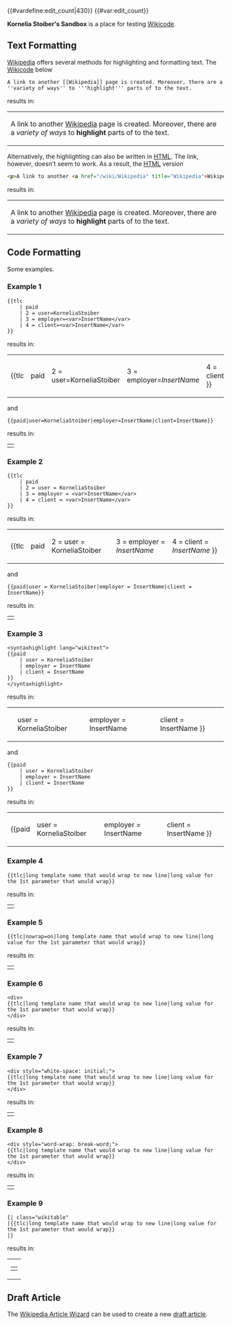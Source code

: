 {{User sandbox}}
<!-- EDIT BELOW THIS LINE -->

{{#vardefine:edit_count|430}}
{{#var:edit_count}}

'''Kornelia Stoiber's Sandbox''' is a place for testing [[Wikicode]].

==Text Formatting==

[[Wikipedia]] offers several methods for highlighting and formatting text. The [[Wikicode]] below

<syntaxhighlight lang="wikitext">
A link to another [[Wikipedia]] page is created. Moreover, there are a ''variety of ways'' to '''highlight''' parts of to the text.
</syntaxhighlight>

results in:

{| style="border: #99B3FF solid 1px; text-align: left; padding: 1em"
|A link to another [[Wikipedia]] page is created. Moreover, there are a ''variety of ways'' to '''highlight''' parts of to the text.
|}

Alternatively, the highlighting can also be written in [[HTML]]. The link, however, doesn't seem to work. As a result, the [[HTML]] version

<syntaxhighlight lang="html">
<p>A link to another <a href="/wiki/Wikipedia" title="Wikipedia">Wikipedia</a> page is created. Moreover, there are a <em>variety of ways</em> to <strong>highlight</strong> parts of to the text.</p>
</syntaxhighlight>

results in:

{| style="border: #99B3FF solid 1px; text-align: left; padding: 1em"
|<p>A link to another <a href="/wiki/Wikipedia" title="Wikipedia">Wikipedia</a> page is created. Moreover, there are a <em>variety of ways</em> to <strong>highlight</strong> parts of to the text.</p>
|}

==Code Formatting==

Some examples.

=== Example 1 ===

<syntaxhighlight lang="wikitext">
{{tlc
    | paid
    | 2 = user=KorneliaStoiber
    | 3 = employer=<var>InsertName</var>
    | 4 = client=<var>InsertName</var>
}}
</syntaxhighlight>

results in:

{| style="border: #99B3FF solid 1px; text-align: left; padding: 1em"
|{{tlc
    | paid
    | 2 = user=KorneliaStoiber
    | 3 = employer=<var>InsertName</var>
    | 4 = client=<var>InsertName</var>
}}
|}

and

<syntaxhighlight lang="wikitext" style="word-wrap: break-word">
{{paid|user=KorneliaStoiber|employer=InsertName|client=InsertName}}
</syntaxhighlight>

results in:

{| style="border: #99B3FF solid 1px; text-align: left; padding: 1em"
|{{paid|user=KorneliaStoiber|employer=InsertName|client=InsertName}}
|}

=== Example 2 ===

<syntaxhighlight lang="wikitext">
{{tlc
    | paid
    | 2 = user = KorneliaStoiber
    | 3 = employer = <var>InsertName</var>
    | 4 = client = <var>InsertName</var>
}}
</syntaxhighlight>

results in:

{| style="border: #99B3FF solid 1px; text-align: left; padding: 1em"
|{{tlc
    | paid
    | 2 = user = KorneliaStoiber
    | 3 = employer = <var>InsertName</var>
    | 4 = client = <var>InsertName</var>
}}
|}

and

<syntaxhighlight lang="wikitext">
{{paid|user = KorneliaStoiber|employer = InsertName|client = InsertName}}
</syntaxhighlight>

results in:

{| style="border: #99B3FF solid 1px; text-align: left; padding: 1em"
|{{paid|user = KorneliaStoiber|employer = InsertName|client = InsertName}}
|}

=== Example 3 ===

<source lang="wikitext">
<syntaxhighlight lang="wikitext">
{{paid
    | user = KorneliaStoiber
    | employer = InsertName
    | client = InsertName
}}
</syntaxhighlight>
</source>

results in:

{| style="border: #99B3FF solid 1px; text-align: left; padding: 1em"
|<syntaxhighlight lang="wikitext">
{{paid
    | user = KorneliaStoiber
    | employer = InsertName
    | client = InsertName
}}
</syntaxhighlight>
|}

and

<syntaxhighlight lang="wikitext">
{{paid
    | user = KorneliaStoiber
    | employer = InsertName
    | client = InsertName
}}
</syntaxhighlight>

results in:

{| style="border: #99B3FF solid 1px; text-align: left; padding: 1em"
| {{paid
    | user = KorneliaStoiber
    | employer = InsertName
    | client = InsertName
}}
|}

=== Example 4 ===

<syntaxhighlight lang="wikitext">
{{tlc|long template name that would wrap to new line|long value for the 1st parameter that would wrap}}
</syntaxhighlight>

results in:

{| style="border: #99B3FF solid 1px; text-align: left; padding: 1em"
|{{tlc|long template name that would wrap to new line|long value for the 1st parameter that would wrap}}
|}

=== Example 5 ===

<syntaxhighlight lang="wikitext">
{{tlc|nowrap=on|long template name that would wrap to new line|long value for the 1st parameter that would wrap}}
</syntaxhighlight>

results in:

{| style="border: #99B3FF solid 1px; text-align: left; padding: 1em"
|{{tlc|nowrap=on|long template name that would wrap to new line|long value for the 1st parameter that would wrap}}
|}

=== Example 6 ===

<syntaxhighlight lang="wikitext">
<div>
{{tlc|long template name that would wrap to new line|long value for the 1st parameter that would wrap}}
</div>
</syntaxhighlight>

results in:

{| style="border: #99B3FF solid 1px; text-align: left; padding: 1em"
|<div>
{{tlc|long template name that would wrap to new line|long value for the 1st parameter that would wrap}}
</div>
|}

=== Example 7 ===

<syntaxhighlight lang="wikitext">
<div style="white-space: initial;">
{{tlc|long template name that would wrap to new line|long value for the 1st parameter that would wrap}}
</div>
</syntaxhighlight>

results in:

{| style="border: #99B3FF solid 1px; text-align: left; padding: 1em"
|<div style="white-space: initial;">
{{tlc|long template name that would wrap to new line|long value for the 1st parameter that would wrap}}
</div>
|}

=== Example 8 ===

<syntaxhighlight lang="wikitext">
<div style="word-wrap: break-word;">
{{tlc|long template name that would wrap to new line|long value for the 1st parameter that would wrap}}
</div>
</syntaxhighlight>

results in:

{| style="border: #99B3FF solid 1px; text-align: left; padding: 1em"
|<div style="word-wrap: break-word;">
{{tlc|long template name that would wrap to new line|long value for the 1st parameter that would wrap}}
</div>
|}

=== Example 9 ===

<syntaxhighlight lang="wikitext">
{| class="wikitable"
|{{tlc|long template name that would wrap to new line|long value for the 1st parameter that would wrap}}
|}
</syntaxhighlight>

results in:

{| style="border: #99B3FF solid 1px; text-align: left; padding: 1em"
|
{| class="wikitable" width="242px"
|{{tlc|long template name that would wrap to new line|long value for the 1st parameter that would wrap}}
|}
|}

==Draft Article==
The [https://en.wikipedia.org/wiki/Wikipedia:Article_wizard/CreateDraft Wikipedia Article Wizard] can be used to create a new [https://en.wikipedia.org/wiki/Wikipedia:Drafts draft article].
